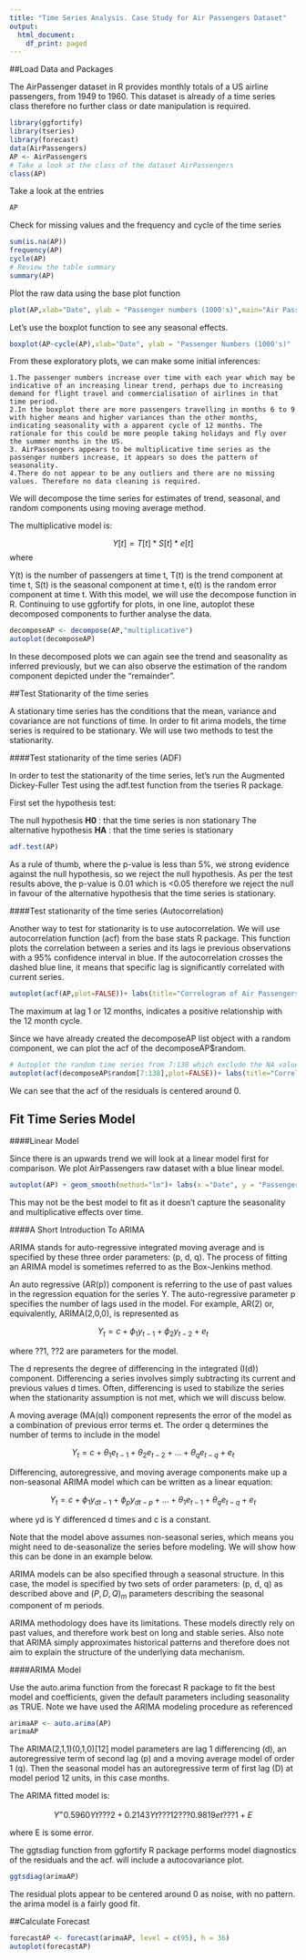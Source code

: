 ```yaml
---
title: "Time Series Analysis. Case Study for Air Passengers Dataset"
output:
  html_document:
    df_print: paged
---
```


##Load Data and Packages

The AirPassenger dataset in R provides monthly totals of a US airline passengers, from 1949 to 1960. This dataset is already of a time series class therefore no further class or date manipulation is required.

```r
library(ggfortify)
library(tseries)
library(forecast)
data(AirPassengers)
AP <- AirPassengers
# Take a look at the class of the dataset AirPassengers
class(AP)
```

Take a look at the entries

```r
AP
```

Check for missing values and the frequency and cycle of the time series
```r
sum(is.na(AP))
frequency(AP)
cycle(AP)
# Review the table summary
summary(AP)
```
Plot the raw data using the base plot function
```r
plot(AP,xlab="Date", ylab = "Passenger numbers (1000's)",main="Air Passenger numbers from 1949 to 1961")
```

Let's use the boxplot function to see any seasonal effects.
```r
boxplot(AP~cycle(AP),xlab="Date", ylab = "Passenger Numbers (1000's)" ,main ="Monthly Air Passengers Boxplot from 1949 to 1961")
```

From these exploratory plots, we can make some initial inferences:
```{}
1.The passenger numbers increase over time with each year which may be indicative of an increasing linear trend, perhaps due to increasing demand for flight travel and commercialisation of airlines in that time period.
2.In the boxplot there are more passengers travelling in months 6 to 9 with higher means and higher variances than the other months, indicating seasonality with a apparent cycle of 12 months. The rationale for this could be more people taking holidays and fly over the summer months in the US.
3. AirPassengers appears to be multiplicative time series as the passenger numbers increase, it appears so does the pattern of seasonality.
4.There do not appear to be any outliers and there are no missing values. Therefore no data cleaning is required.
```

We will decompose the time series for estimates of trend, seasonal, and random components using moving average method.

The multiplicative model is:

$$
Y[t]=T[t]*S[t]*e[t]
$$
where

Y(t) is the number of passengers at time t,
T(t) is the trend component at time t,
S(t) is the seasonal component at time t,
e(t) is the random error component at time t.
With this model, we will use the decompose function in R. Continuing to use ggfortify for plots, in one line, autoplot these decomposed components to further analyse the data.

```r
decomposeAP <- decompose(AP,"multiplicative")
autoplot(decomposeAP)
```
In these decomposed plots we can again see the trend and seasonality as inferred previously, but we can also observe the estimation of the random component depicted under the "remainder".

##Test Stationarity of the time series

A stationary time series has the conditions that the mean, variance and covariance are not functions of time. In order to fit arima models, the time series is required to be stationary. We will use two methods to test the stationarity.

####Test stationarity of the time series (ADF)

In order to test the stationarity of the time series, let's run the Augmented Dickey-Fuller Test using the adf.test function from the tseries R package.

First set the hypothesis test:

The null hypothesis **H0** : that the time series is non stationary
The alternative hypothesis **HA** : that the time series is stationary

```r
adf.test(AP) 
```
As a rule of thumb, where the p-value is less than 5%, we strong evidence against the null hypothesis, so we reject the null hypothesis. As per the test results above, the p-value is 0.01 which is <0.05 therefore we reject the null in favour of the alternative hypothesis that the time series is stationary.

####Test stationarity of the time series (Autocorrelation)

Another way to test for stationarity is to use autocorrelation. We will use autocorrelation function (acf) from the base stats R package. This function plots the correlation between a series and its lags ie previous observations with a 95% confidence interval in blue. If the autocorrelation crosses the dashed blue line, it means that specific lag is significantly correlated with current series.

```r
autoplot(acf(AP,plot=FALSE))+ labs(title="Correlogram of Air Passengers from 1949 to 1961") 
```
The maximum at lag 1 or 12 months, indicates a positive relationship with the 12 month cycle.

Since we have already created the decomposeAP list object with a random component, we can plot the acf of the decomposeAP$random.

```r
# Autoplot the random time series from 7:138 which exclude the NA values
autoplot(acf(decomposeAP$random[7:138],plot=FALSE))+ labs(title="Correlogram of Air Passengers Random Component from 1949 to 1961") 
```

We can see that the acf of the residuals is centered around 0.

## Fit Time Series Model

####Linear Model

Since there is an upwards trend we will look at a linear model first for comparison. We plot AirPassengers raw dataset with a blue linear model.

```r
autoplot(AP) + geom_smooth(method="lm")+ labs(x ="Date", y = "Passenger numbers (1000's)", title="Air Passengers from 1949 to 1961") 
```
This may not be the best model to fit as it doesn't capture the seasonality and multiplicative effects over time.


####A Short Introduction To ARIMA

ARIMA stands for auto-regressive integrated moving average and is specified by these three order parameters: (p, d, q). The process of fitting an ARIMA model is sometimes referred to as the Box-Jenkins method.

An auto regressive (AR(p)) component is referring to the use of past values in the regression equation for the series Y. The auto-regressive parameter p specifies the number of lags used in the model. For example, AR(2) or, equivalently, ARIMA(2,0,0), is represented as

$$Y_t = c + \phi_1y_{t-1} + \phi_2 y_{t-2}+ e_t$$

where ??1, ??2 are parameters for the model.

The d represents the degree of differencing in the integrated (I(d)) component. Differencing a series involves simply subtracting its current and previous values d times. Often, differencing is used to stabilize the series when the stationarity assumption is not met, which we will discuss below.

A moving average (MA(q)) component represents the error of the model as a combination of previous error terms et. The order q determines the number of terms to include in the model

$$Y_t = c + \theta_1 e_{t-1} + \theta_2 e_{t-2} +...+ \theta_q e_{t-q}+ e_t$$

Differencing, autoregressive, and moving average components make up a non-seasonal ARIMA model which can be written as a linear equation:

$$ Y_t = c + \phi_1y_d{_{t-1}} + \phi_p y_d{_{t-p}}+...+\theta_1 e_{t-1} +  \theta_q e_{t-q} + e_t$$

where yd is Y differenced d times and c is a constant.

Note that the model above assumes non-seasonal series, which means you might need to de-seasonalize the series before modeling. We will show how this can be done in an example below.

ARIMA models can be also specified through a seasonal structure. In this case, the model is specified by two sets of order parameters: (p, d, q) as described above and $(P, D, Q)_m$ parameters describing the seasonal component of m periods.

ARIMA methodology does have its limitations. These models directly rely on past values, and therefore work best on long and stable series. Also note that ARIMA simply approximates historical patterns and therefore does not aim to explain the structure of the underlying data mechanism.

####ARIMA Model

Use the auto.arima function from the forecast R package to fit the best model and coefficients, given the default parameters including seasonality as TRUE. Note we have used the ARIMA modeling procedure as referenced

```r
arimaAP <- auto.arima(AP)
arimaAP
```

The ARIMA(2,1,1)(0,1,0)[12] model parameters are lag 1 differencing (d), an autoregressive term of second lag (p) and a moving average model of order 1 (q). Then the seasonal model has an autoregressive term of first lag (D) at model period 12 units, in this case months.

The ARIMA fitted model is:

$$Y^=0.5960Yt???2+0.2143Yt???12???0.9819et???1+E$$

where E is some error.

The ggtsdiag function from ggfortify R package performs model diagnostics of the residuals and the acf. will include a autocovariance plot.

```r
ggtsdiag(arimaAP)
```

The residual plots appear to be centered around 0 as noise, with no pattern. the arima model is a fairly good fit.

##Calculate Forecast

```r
forecastAP <- forecast(arimaAP, level = c(95), h = 36)
autoplot(forecastAP)
```

